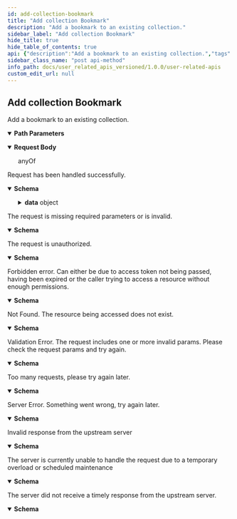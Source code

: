 ```yaml
---
id: add-collection-bookmark
title: "Add collection Bookmark"
description: "Add a bookmark to an existing collection."
sidebar_label: "Add collection Bookmark"
hide_title: true
hide_table_of_contents: true
api: {"description":"Add a bookmark to an existing collection.","tags":["Collections"],"parameters":[{"in":"path","name":"collectionId","schema":{"type":"string","description":"The Id of the collection to be added.","example":"cmb25uh7g0008f57o3ch06mz9"},"required":true,"description":"The Id of the collection to be added."}],"requestBody":{"content":{"application/json":{"schema":{"anyOf":[{"type":"object","required":["key","verseNumber","mushaf"],"additionalProperties":false,"title":"Ayah"},{"type":"object","required":["key","mushaf"],"additionalProperties":false,"title":"Surah, Juz, Or Page"}]}}}},"responses":{"200":{"description":"Request has been handled successfully.","content":{"application/json":{"schema":{"type":"object","properties":{"success":{"type":"boolean","example":true},"data":{"type":"object","properties":{"message":{"enum":["collection bookmark added"]}},"additionalProperties":false}},"additionalProperties":false}}}},"400":{"description":"The request is missing required parameters or is invalid.","content":{"application/json":{"schema":{"type":"object","properties":{"message":{"type":"string","example":"The request is missing required headers or is invalid"},"type":{"type":"string","example":"invalid_request"},"success":{"type":"boolean","example":false}},"additionalProperties":false}}}},"401":{"description":"The request is unauthorized.","content":{"application/json":{"schema":{"type":"object","properties":{"message":{"type":"string","example":"The request requires user authentication"},"type":{"type":"string","example":"unauthorized"},"success":{"type":"boolean","example":false}},"additionalProperties":false}}}},"403":{"description":"Forbidden error. Can either be due to access token not being passed, having been expired or the caller trying to access a resource without enough permissions.","content":{"application/json":{"schema":{"type":"object","properties":{"message":{"type":"string","example":"The server understood the request, but refuses to authorize it"},"type":{"type":"string","example":"forbidden"},"success":{"type":"boolean","example":false}},"additionalProperties":false}}}},"404":{"description":"Not Found. The resource being accessed does not exist.","content":{"application/json":{"schema":{"type":"object","properties":{"message":{"type":"string","example":"The requested resource could not be found"},"type":{"type":"string","example":"not_found"},"success":{"type":"boolean","example":false}},"additionalProperties":false}}}},"422":{"description":"Validation Error. The request includes one or more invalid params. Please check the request params and try again.","content":{"application/json":{"schema":{"type":"object","properties":{"message":{"type":"string","example":"The request was well-formed but was unable to be followed due to semantic errors"},"type":{"type":"string","example":"unprocessable_entity"},"success":{"type":"boolean","example":false}},"additionalProperties":false}}}},"429":{"description":"Too many requests, please try again later.","content":{"application/json":{"schema":{"type":"object","properties":{"message":{"type":"string","example":"Too many requests, please try again later"},"type":{"type":"string","example":"rate_limit_exceeded"},"success":{"type":"boolean","example":false}},"additionalProperties":false}}}},"500":{"description":"Server Error. Something went wrong, try again later.","content":{"application/json":{"schema":{"type":"object","properties":{"message":{"type":"string","example":"The server encountered an internal error and was unable to complete your request"},"type":{"type":"string","example":"internal_server_error"},"success":{"type":"boolean","example":false}},"additionalProperties":false}}}},"502":{"description":"Invalid response from the upstream server","content":{"application/json":{"schema":{"type":"object","properties":{"message":{"type":"string","example":"The server was acting as a gateway or proxy and received an invalid response from the upstream server"},"type":{"type":"string","example":"bad_gateway"},"success":{"type":"boolean","example":false}},"additionalProperties":false}}}},"503":{"description":"The server is currently unable to handle the request due to a temporary overload or scheduled maintenance","content":{"application/json":{"schema":{"type":"object","properties":{"message":{"type":"string","example":"The server is currently unable to handle the request due to a temporary overload or scheduled maintenance"},"type":{"type":"string","example":"service_unavailable"},"success":{"type":"boolean","example":false}},"additionalProperties":false}}}},"504":{"description":"The server did not receive a timely response from the upstream server.","content":{"application/json":{"schema":{"type":"object","properties":{"message":{"type":"string","example":"The server was acting as a gateway or proxy and did not receive a timely response from the upstream server"},"type":{"type":"string","example":"gateway_timeout"},"success":{"type":"boolean","example":false}},"additionalProperties":false}}}}},"method":"post","path":"/v1/collections/{collectionId}/bookmarks","servers":[{"url":"https://apis-prelive.quran.foundation/auth","description":"Pre-production Server"},{"url":"https://apis.quran.foundation/auth","description":"Production Server"}],"security":[{"x-auth-token":[],"x-client-id":[]}],"securitySchemes":{"x-auth-token":{"type":"apiKey","in":"header","name":"x-auth-token","description":"The JWT access token required for accessing the endpoints."},"x-client-id":{"type":"apiKey","in":"header","name":"x-client-id","description":"Your client id"}},"jsonRequestBodyExample":{"key":2,"type":"ayah","verseNumber":3,"mushaf":4},"info":{"title":"User-related APIs","version":"1.0.0","description":"Quran.Foundation user-related APIs enable your app to seamlessly integrate with Quran.Foundation's user-centric features, providing access to personalized notes, bookmarks, goals, streaks, reading sessions, and more. This differentiates them from [content APIs](/docs/category/content-apis) that focus on non-user-specific resources like translations, tafsirs, and verses.\n\n ## How to get access \n\n We are using OAuth2 flows to authenticate and authorize requests. To get started, you need to [get an access token](/docs/tutorials/oidc/getting-started-with-oauth2#obtaining-oauth-20-client-credentials) to make requests to our APIs. Then follow the steps mentioned [here](/docs/tutorials/oidc/getting-started-with-oauth2). \n\n ## Pagination \n\n We are using cursor based pagination. The pagination query params consist of `first`,`after`, `before` and `last`. \n\n Example \n - `first: 10` will give you first 10 items \n - `first: 10, after: xyz` will give you first 10 items after the item with id `xyz` \n - `last: 10` will give you the last 10 items \n - `last: 10, before: xyz` will give you the last 10 items before the item with id `xyz` \n\n The only possible combinations are `first + after` or `last + before`. They should not be used together"},"postman":{"name":"Add collection Bookmark","description":{"content":"Add a bookmark to an existing collection.","type":"text/plain"},"url":{"path":["v1","collections",":collectionId","bookmarks"],"host":["{{baseUrl}}"],"query":[],"variable":[{"disabled":false,"description":{"content":"(Required) The Id of the collection to be added.","type":"text/plain"},"type":"any","value":"","key":"collectionId"}]},"header":[{"key":"Content-Type","value":"application/json"},{"key":"Accept","value":"application/json"}],"method":"POST","body":{"mode":"raw","raw":"\"\"","options":{"raw":{"language":"json"}}}}}
sidebar_class_name: "post api-method"
info_path: docs/user_related_apis_versioned/1.0.0/user-related-apis
custom_edit_url: null
---
```



## Add collection Bookmark



Add a bookmark to an existing collection.

<details style={{"marginBottom":"1rem"}} data-collapsed={false} open={true}><summary style={{}}><strong>Path Parameters</strong></summary><div><ul><ParamsItem className={"paramsItem"} param={{"in":"path","name":"collectionId","schema":{"type":"string","description":"The Id of the collection to be added.","example":"cmb25uh7g0008f57o3ch06mz9"},"required":true,"description":"The Id of the collection to be added."}}></ParamsItem></ul></div></details><MimeTabs><TabItem label={"application/json"} value={"application/json-schema"}><details style={{}} data-collapsed={false} open={true}><summary style={{"textAlign":"left"}}><strong>Request Body</strong></summary><div style={{"textAlign":"left","marginLeft":"1rem"}}></div><ul style={{"marginLeft":"1rem"}}><div><span className={"badge badge--info"}>anyOf</span><SchemaTabs><TabItem label={"Ayah"} value={"0-item-properties"}><SchemaItem collapsible={false} name={"key"} required={true} schemaName={"integer"} qualifierMessage={undefined} schema={{"type":"integer","description":"The Surah number.","example":2}}></SchemaItem><SchemaItem collapsible={false} name={"type"} required={false} schemaName={"string"} qualifierMessage={"**Possible values:** [`ayah`]"} schema={{"type":"string","enum":["ayah"],"description":"The bookmark type.","default":"ayah"}}></SchemaItem><SchemaItem collapsible={false} name={"verseNumber"} required={true} schemaName={"integer"} qualifierMessage={undefined} schema={{"type":"integer","example":3}}></SchemaItem><SchemaItem collapsible={false} name={"mushaf"} required={true} schemaName={"integer"} qualifierMessage={"**Possible values:** [`1`, `2`, `3`, `4`, `5`, `6`, `7`, `11`, `19`]"} schema={{"type":"integer","enum":[1,2,3,4,5,6,7,11,19],"description":"The id of the Mushaf being used. \n\n1 = QCFV2 \n\n  2 = QCFV1 \n\n  3 = Indopak \n\n  4 = UthmaniHafs \n\n  5 = KFGQPCHAFS \n\n  6 = Indopak15Lines \n\n  7 = Indopak16Lines \n\n  11 = Tajweeed \n\n  19 = QCFTajweedV4","example":4}}></SchemaItem></TabItem><TabItem label={"Surah, Juz, Or Page"} value={"1-item-properties"}><SchemaItem collapsible={false} name={"key"} required={true} schemaName={"integer"} qualifierMessage={undefined} schema={{"type":"integer","description":"Surah, Juz or page number."}}></SchemaItem><SchemaItem collapsible={false} name={"type"} required={false} schemaName={"string"} qualifierMessage={"**Possible values:** [`juz`, `page`, `surah`]"} schema={{"type":"string","enum":["juz","page","surah"],"description":"The bookmark type.","example":"surah"}}></SchemaItem><SchemaItem collapsible={false} name={"mushaf"} required={true} schemaName={"integer"} qualifierMessage={"**Possible values:** [`1`, `2`, `3`, `4`, `5`, `6`, `7`, `11`, `19`]"} schema={{"type":"integer","enum":[1,2,3,4,5,6,7,11,19],"description":"The id of the Mushaf being used. \n\n1 = QCFV2 \n\n  2 = QCFV1 \n\n  3 = Indopak \n\n  4 = UthmaniHafs \n\n  5 = KFGQPCHAFS \n\n  6 = Indopak15Lines \n\n  7 = Indopak16Lines \n\n  11 = Tajweeed \n\n  19 = QCFTajweedV4","example":4}}></SchemaItem></TabItem></SchemaTabs></div></ul></details></TabItem></MimeTabs><div><ApiTabs><TabItem label={"200"} value={"200"}><div>

Request has been handled successfully.

</div><div><MimeTabs schemaType={"response"}><TabItem label={"application/json"} value={"application/json"}><SchemaTabs><TabItem label={"Schema"} value={"Schema"}><details style={{}} data-collapsed={false} open={true}><summary style={{"textAlign":"left"}}><strong>Schema</strong></summary><div style={{"textAlign":"left","marginLeft":"1rem"}}></div><ul style={{"marginLeft":"1rem"}}><SchemaItem collapsible={false} name={"success"} required={false} schemaName={"boolean"} qualifierMessage={undefined} schema={{"type":"boolean","example":true}}></SchemaItem><SchemaItem collapsible={true} className={"schemaItem"}><details style={{}}><summary style={{}}><strong>data</strong><span style={{"opacity":"0.6"}}> object</span></summary><div style={{"marginLeft":"1rem"}}><SchemaItem collapsible={false} name={"message"} required={false} schemaName={""} qualifierMessage={"**Possible values:** [`collection bookmark added`]"} schema={{"enum":["collection bookmark added"]}}></SchemaItem></div></details></SchemaItem></ul></details></TabItem><TabItem label={"Example (from schema)"} value={"Example (from schema)"}><ResponseSamples responseExample={"{\n  \"success\": true,\n  \"data\": {}\n}"} language={"json"}></ResponseSamples></TabItem></SchemaTabs></TabItem></MimeTabs></div></TabItem><TabItem label={"400"} value={"400"}><div>

The request is missing required parameters or is invalid.

</div><div><MimeTabs schemaType={"response"}><TabItem label={"application/json"} value={"application/json"}><SchemaTabs><TabItem label={"Schema"} value={"Schema"}><details style={{}} data-collapsed={false} open={true}><summary style={{"textAlign":"left"}}><strong>Schema</strong></summary><div style={{"textAlign":"left","marginLeft":"1rem"}}></div><ul style={{"marginLeft":"1rem"}}><SchemaItem collapsible={false} name={"message"} required={false} schemaName={"string"} qualifierMessage={undefined} schema={{"type":"string","example":"The request is missing required headers or is invalid"}}></SchemaItem><SchemaItem collapsible={false} name={"type"} required={false} schemaName={"string"} qualifierMessage={undefined} schema={{"type":"string","example":"invalid_request"}}></SchemaItem><SchemaItem collapsible={false} name={"success"} required={false} schemaName={"boolean"} qualifierMessage={undefined} schema={{"type":"boolean","example":false}}></SchemaItem></ul></details></TabItem><TabItem label={"Example (from schema)"} value={"Example (from schema)"}><ResponseSamples responseExample={"{\n  \"message\": \"The request is missing required headers or is invalid\",\n  \"type\": \"invalid_request\",\n  \"success\": false\n}"} language={"json"}></ResponseSamples></TabItem></SchemaTabs></TabItem></MimeTabs></div></TabItem><TabItem label={"401"} value={"401"}><div>

The request is unauthorized.

</div><div><MimeTabs schemaType={"response"}><TabItem label={"application/json"} value={"application/json"}><SchemaTabs><TabItem label={"Schema"} value={"Schema"}><details style={{}} data-collapsed={false} open={true}><summary style={{"textAlign":"left"}}><strong>Schema</strong></summary><div style={{"textAlign":"left","marginLeft":"1rem"}}></div><ul style={{"marginLeft":"1rem"}}><SchemaItem collapsible={false} name={"message"} required={false} schemaName={"string"} qualifierMessage={undefined} schema={{"type":"string","example":"The request requires user authentication"}}></SchemaItem><SchemaItem collapsible={false} name={"type"} required={false} schemaName={"string"} qualifierMessage={undefined} schema={{"type":"string","example":"unauthorized"}}></SchemaItem><SchemaItem collapsible={false} name={"success"} required={false} schemaName={"boolean"} qualifierMessage={undefined} schema={{"type":"boolean","example":false}}></SchemaItem></ul></details></TabItem><TabItem label={"Example (from schema)"} value={"Example (from schema)"}><ResponseSamples responseExample={"{\n  \"message\": \"The request requires user authentication\",\n  \"type\": \"unauthorized\",\n  \"success\": false\n}"} language={"json"}></ResponseSamples></TabItem></SchemaTabs></TabItem></MimeTabs></div></TabItem><TabItem label={"403"} value={"403"}><div>

Forbidden error. Can either be due to access token not being passed, having been expired or the caller trying to access a resource without enough permissions.

</div><div><MimeTabs schemaType={"response"}><TabItem label={"application/json"} value={"application/json"}><SchemaTabs><TabItem label={"Schema"} value={"Schema"}><details style={{}} data-collapsed={false} open={true}><summary style={{"textAlign":"left"}}><strong>Schema</strong></summary><div style={{"textAlign":"left","marginLeft":"1rem"}}></div><ul style={{"marginLeft":"1rem"}}><SchemaItem collapsible={false} name={"message"} required={false} schemaName={"string"} qualifierMessage={undefined} schema={{"type":"string","example":"The server understood the request, but refuses to authorize it"}}></SchemaItem><SchemaItem collapsible={false} name={"type"} required={false} schemaName={"string"} qualifierMessage={undefined} schema={{"type":"string","example":"forbidden"}}></SchemaItem><SchemaItem collapsible={false} name={"success"} required={false} schemaName={"boolean"} qualifierMessage={undefined} schema={{"type":"boolean","example":false}}></SchemaItem></ul></details></TabItem><TabItem label={"Example (from schema)"} value={"Example (from schema)"}><ResponseSamples responseExample={"{\n  \"message\": \"The server understood the request, but refuses to authorize it\",\n  \"type\": \"forbidden\",\n  \"success\": false\n}"} language={"json"}></ResponseSamples></TabItem></SchemaTabs></TabItem></MimeTabs></div></TabItem><TabItem label={"404"} value={"404"}><div>

Not Found. The resource being accessed does not exist.

</div><div><MimeTabs schemaType={"response"}><TabItem label={"application/json"} value={"application/json"}><SchemaTabs><TabItem label={"Schema"} value={"Schema"}><details style={{}} data-collapsed={false} open={true}><summary style={{"textAlign":"left"}}><strong>Schema</strong></summary><div style={{"textAlign":"left","marginLeft":"1rem"}}></div><ul style={{"marginLeft":"1rem"}}><SchemaItem collapsible={false} name={"message"} required={false} schemaName={"string"} qualifierMessage={undefined} schema={{"type":"string","example":"The requested resource could not be found"}}></SchemaItem><SchemaItem collapsible={false} name={"type"} required={false} schemaName={"string"} qualifierMessage={undefined} schema={{"type":"string","example":"not_found"}}></SchemaItem><SchemaItem collapsible={false} name={"success"} required={false} schemaName={"boolean"} qualifierMessage={undefined} schema={{"type":"boolean","example":false}}></SchemaItem></ul></details></TabItem><TabItem label={"Example (from schema)"} value={"Example (from schema)"}><ResponseSamples responseExample={"{\n  \"message\": \"The requested resource could not be found\",\n  \"type\": \"not_found\",\n  \"success\": false\n}"} language={"json"}></ResponseSamples></TabItem></SchemaTabs></TabItem></MimeTabs></div></TabItem><TabItem label={"422"} value={"422"}><div>

Validation Error. The request includes one or more invalid params. Please check the request params and try again.

</div><div><MimeTabs schemaType={"response"}><TabItem label={"application/json"} value={"application/json"}><SchemaTabs><TabItem label={"Schema"} value={"Schema"}><details style={{}} data-collapsed={false} open={true}><summary style={{"textAlign":"left"}}><strong>Schema</strong></summary><div style={{"textAlign":"left","marginLeft":"1rem"}}></div><ul style={{"marginLeft":"1rem"}}><SchemaItem collapsible={false} name={"message"} required={false} schemaName={"string"} qualifierMessage={undefined} schema={{"type":"string","example":"The request was well-formed but was unable to be followed due to semantic errors"}}></SchemaItem><SchemaItem collapsible={false} name={"type"} required={false} schemaName={"string"} qualifierMessage={undefined} schema={{"type":"string","example":"unprocessable_entity"}}></SchemaItem><SchemaItem collapsible={false} name={"success"} required={false} schemaName={"boolean"} qualifierMessage={undefined} schema={{"type":"boolean","example":false}}></SchemaItem></ul></details></TabItem><TabItem label={"Example (from schema)"} value={"Example (from schema)"}><ResponseSamples responseExample={"{\n  \"message\": \"The request was well-formed but was unable to be followed due to semantic errors\",\n  \"type\": \"unprocessable_entity\",\n  \"success\": false\n}"} language={"json"}></ResponseSamples></TabItem></SchemaTabs></TabItem></MimeTabs></div></TabItem><TabItem label={"429"} value={"429"}><div>

Too many requests, please try again later.

</div><div><MimeTabs schemaType={"response"}><TabItem label={"application/json"} value={"application/json"}><SchemaTabs><TabItem label={"Schema"} value={"Schema"}><details style={{}} data-collapsed={false} open={true}><summary style={{"textAlign":"left"}}><strong>Schema</strong></summary><div style={{"textAlign":"left","marginLeft":"1rem"}}></div><ul style={{"marginLeft":"1rem"}}><SchemaItem collapsible={false} name={"message"} required={false} schemaName={"string"} qualifierMessage={undefined} schema={{"type":"string","example":"Too many requests, please try again later"}}></SchemaItem><SchemaItem collapsible={false} name={"type"} required={false} schemaName={"string"} qualifierMessage={undefined} schema={{"type":"string","example":"rate_limit_exceeded"}}></SchemaItem><SchemaItem collapsible={false} name={"success"} required={false} schemaName={"boolean"} qualifierMessage={undefined} schema={{"type":"boolean","example":false}}></SchemaItem></ul></details></TabItem><TabItem label={"Example (from schema)"} value={"Example (from schema)"}><ResponseSamples responseExample={"{\n  \"message\": \"Too many requests, please try again later\",\n  \"type\": \"rate_limit_exceeded\",\n  \"success\": false\n}"} language={"json"}></ResponseSamples></TabItem></SchemaTabs></TabItem></MimeTabs></div></TabItem><TabItem label={"500"} value={"500"}><div>

Server Error. Something went wrong, try again later.

</div><div><MimeTabs schemaType={"response"}><TabItem label={"application/json"} value={"application/json"}><SchemaTabs><TabItem label={"Schema"} value={"Schema"}><details style={{}} data-collapsed={false} open={true}><summary style={{"textAlign":"left"}}><strong>Schema</strong></summary><div style={{"textAlign":"left","marginLeft":"1rem"}}></div><ul style={{"marginLeft":"1rem"}}><SchemaItem collapsible={false} name={"message"} required={false} schemaName={"string"} qualifierMessage={undefined} schema={{"type":"string","example":"The server encountered an internal error and was unable to complete your request"}}></SchemaItem><SchemaItem collapsible={false} name={"type"} required={false} schemaName={"string"} qualifierMessage={undefined} schema={{"type":"string","example":"internal_server_error"}}></SchemaItem><SchemaItem collapsible={false} name={"success"} required={false} schemaName={"boolean"} qualifierMessage={undefined} schema={{"type":"boolean","example":false}}></SchemaItem></ul></details></TabItem><TabItem label={"Example (from schema)"} value={"Example (from schema)"}><ResponseSamples responseExample={"{\n  \"message\": \"The server encountered an internal error and was unable to complete your request\",\n  \"type\": \"internal_server_error\",\n  \"success\": false\n}"} language={"json"}></ResponseSamples></TabItem></SchemaTabs></TabItem></MimeTabs></div></TabItem><TabItem label={"502"} value={"502"}><div>

Invalid response from the upstream server

</div><div><MimeTabs schemaType={"response"}><TabItem label={"application/json"} value={"application/json"}><SchemaTabs><TabItem label={"Schema"} value={"Schema"}><details style={{}} data-collapsed={false} open={true}><summary style={{"textAlign":"left"}}><strong>Schema</strong></summary><div style={{"textAlign":"left","marginLeft":"1rem"}}></div><ul style={{"marginLeft":"1rem"}}><SchemaItem collapsible={false} name={"message"} required={false} schemaName={"string"} qualifierMessage={undefined} schema={{"type":"string","example":"The server was acting as a gateway or proxy and received an invalid response from the upstream server"}}></SchemaItem><SchemaItem collapsible={false} name={"type"} required={false} schemaName={"string"} qualifierMessage={undefined} schema={{"type":"string","example":"bad_gateway"}}></SchemaItem><SchemaItem collapsible={false} name={"success"} required={false} schemaName={"boolean"} qualifierMessage={undefined} schema={{"type":"boolean","example":false}}></SchemaItem></ul></details></TabItem><TabItem label={"Example (from schema)"} value={"Example (from schema)"}><ResponseSamples responseExample={"{\n  \"message\": \"The server was acting as a gateway or proxy and received an invalid response from the upstream server\",\n  \"type\": \"bad_gateway\",\n  \"success\": false\n}"} language={"json"}></ResponseSamples></TabItem></SchemaTabs></TabItem></MimeTabs></div></TabItem><TabItem label={"503"} value={"503"}><div>

The server is currently unable to handle the request due to a temporary overload or scheduled maintenance

</div><div><MimeTabs schemaType={"response"}><TabItem label={"application/json"} value={"application/json"}><SchemaTabs><TabItem label={"Schema"} value={"Schema"}><details style={{}} data-collapsed={false} open={true}><summary style={{"textAlign":"left"}}><strong>Schema</strong></summary><div style={{"textAlign":"left","marginLeft":"1rem"}}></div><ul style={{"marginLeft":"1rem"}}><SchemaItem collapsible={false} name={"message"} required={false} schemaName={"string"} qualifierMessage={undefined} schema={{"type":"string","example":"The server is currently unable to handle the request due to a temporary overload or scheduled maintenance"}}></SchemaItem><SchemaItem collapsible={false} name={"type"} required={false} schemaName={"string"} qualifierMessage={undefined} schema={{"type":"string","example":"service_unavailable"}}></SchemaItem><SchemaItem collapsible={false} name={"success"} required={false} schemaName={"boolean"} qualifierMessage={undefined} schema={{"type":"boolean","example":false}}></SchemaItem></ul></details></TabItem><TabItem label={"Example (from schema)"} value={"Example (from schema)"}><ResponseSamples responseExample={"{\n  \"message\": \"The server is currently unable to handle the request due to a temporary overload or scheduled maintenance\",\n  \"type\": \"service_unavailable\",\n  \"success\": false\n}"} language={"json"}></ResponseSamples></TabItem></SchemaTabs></TabItem></MimeTabs></div></TabItem><TabItem label={"504"} value={"504"}><div>

The server did not receive a timely response from the upstream server.

</div><div><MimeTabs schemaType={"response"}><TabItem label={"application/json"} value={"application/json"}><SchemaTabs><TabItem label={"Schema"} value={"Schema"}><details style={{}} data-collapsed={false} open={true}><summary style={{"textAlign":"left"}}><strong>Schema</strong></summary><div style={{"textAlign":"left","marginLeft":"1rem"}}></div><ul style={{"marginLeft":"1rem"}}><SchemaItem collapsible={false} name={"message"} required={false} schemaName={"string"} qualifierMessage={undefined} schema={{"type":"string","example":"The server was acting as a gateway or proxy and did not receive a timely response from the upstream server"}}></SchemaItem><SchemaItem collapsible={false} name={"type"} required={false} schemaName={"string"} qualifierMessage={undefined} schema={{"type":"string","example":"gateway_timeout"}}></SchemaItem><SchemaItem collapsible={false} name={"success"} required={false} schemaName={"boolean"} qualifierMessage={undefined} schema={{"type":"boolean","example":false}}></SchemaItem></ul></details></TabItem><TabItem label={"Example (from schema)"} value={"Example (from schema)"}><ResponseSamples responseExample={"{\n  \"message\": \"The server was acting as a gateway or proxy and did not receive a timely response from the upstream server\",\n  \"type\": \"gateway_timeout\",\n  \"success\": false\n}"} language={"json"}></ResponseSamples></TabItem></SchemaTabs></TabItem></MimeTabs></div></TabItem></ApiTabs></div>
      